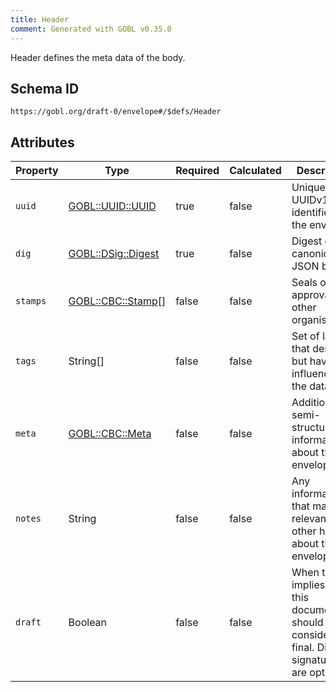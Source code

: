 ```yaml
---
title: Header
comment: Generated with GOBL v0.35.0
---
```


Header defines the meta data of the body.

## Schema ID

`https://gobl.org/draft-0/envelope#/$defs/Header`

## Attributes

| Property | Type                                       | Required | Calculated | Description                                                                                            |
|----------|--------------------------------------------|----------|------------|--------------------------------------------------------------------------------------------------------|
| `uuid`   | [GOBL::UUID::UUID](/draft-0/uuid/uuid)     | true     | false      | Unique UUIDv1 identifier for the envelope.                                                             |
| `dig`    | [GOBL::DSig::Digest](/draft-0/dsig/digest) | true     | false      | Digest of the canonical JSON body.                                                                     |
| `stamps` | [GOBL::CBC::Stamp](/draft-0/cbc/stamp)[]   | false    | false      | Seals of approval from other organisations.                                                            |
| `tags`   | String[]                                   | false    | false      | Set of labels that describe but have no influence on the data.                                         |
| `meta`   | [GOBL::CBC::Meta](/draft-0/cbc/meta)       | false    | false      | Additional semi-structured information about this envelope.                                            |
| `notes`  | String                                     | false    | false      | Any information that may be relevant to other humans about this envelope                               |
| `draft`  | Boolean                                    | false    | false      | When true, implies that this document should not be considered final. Digital signatures are optional. |

